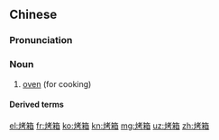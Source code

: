 ==Chinese==
{{zh-forms}}

===Pronunciation===
{{zh-pron
|m=kǎoxiāng
|c=haau1 soeng1
|h=pfs=káu-siông
|mn=khó-siuⁿ
|cat=n
}}

===Noun===
{{zh-noun}}

# [[oven]] (for cooking)

====Derived terms====
{{zh-der|微波烤箱:wēibō kǎoxiāng, wéibō kǎoxiāng}}

[[el:烤箱]]
[[fr:烤箱]]
[[ko:烤箱]]
[[kn:烤箱]]
[[mg:烤箱]]
[[uz:烤箱]]
[[zh:烤箱]]
